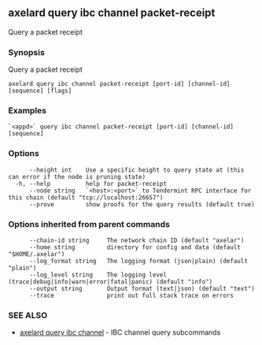 ## axelard query ibc channel packet-receipt

Query a packet receipt

### Synopsis

Query a packet receipt

```
axelard query ibc channel packet-receipt [port-id] [channel-id] [sequence] [flags]
```

### Examples

```
`<appd>` query ibc channel packet-receipt [port-id] [channel-id] [sequence]
```

### Options

```
      --height int    Use a specific height to query state at (this can error if the node is pruning state)
  -h, --help          help for packet-receipt
      --node string   `<host>:<port>` to Tendermint RPC interface for this chain (default "tcp://localhost:26657")
      --prove         show proofs for the query results (default true)
```

### Options inherited from parent commands

```
      --chain-id string     The network chain ID (default "axelar")
      --home string         directory for config and data (default "$HOME/.axelar")
      --log_format string   The logging format (json|plain) (default "plain")
      --log_level string    The logging level (trace|debug|info|warn|error|fatal|panic) (default "info")
      --output string       Output format (text|json) (default "text")
      --trace               print out full stack trace on errors
```

### SEE ALSO

- [axelard query ibc channel](/cli-docs/v0_31_3/axelard_query_ibc_channel) - IBC channel query subcommands
